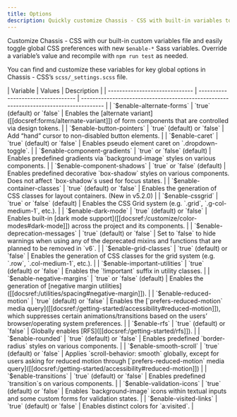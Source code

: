 ```yaml
---
title: Options
description: Quickly customize Chassis - CSS with built-in variables to easily toggle global CSS preferences for controlling style and behavior.
---
```


Customize Chassis - CSS with our built-in custom variables file and easily toggle global CSS preferences with new `$enable-*` Sass variables. Override a variable’s value and recompile with `npm run test` as needed.

You can find and customize these variables for key global options in Chassis - CSS’s `scss/_settings.scss` file.

<CxTable class="table table-options">
| Variable                       | Values                             | Description                                                                            |
| ------------------------------ | ---------------------------------- | -------------------------------------------------------------------------------------- |
| `$enable-alternate-forms`      | `true` (default) or `false`        | Enables the [alternate variant]([[docsref:forms/alternate-variant]]) of form components that are controlled via design tokens. |
| `$enable-button-pointers`      | `true` (default) or `false`        | Add “hand” cursor to non-disabled button elements. |
| `$enable-caret`                | `true` (default) or `false`        | Enables pseudo element caret on `.dropdown-toggle`. |
| `$enable-component-gradients`  | `true` or `false` (default)        | Enables predefined gradients via `background-image` styles on various components. |
| `$enable-component-shadows`    | `true` or `false` (default)        | Enables predefined decorative `box-shadow` styles on various components. Does not affect `box-shadow`s used for focus states. |
| `$enable-container-classes`    | `true` (default) or `false`        | Enables the generation of CSS classes for layout containers. (New in v5.2.0) |
| `$enable-cssgrid`              | `true` or `false` (default)        | Enables the CSS Grid system (e.g. `.grid`, `.g-col-medium-1`, etc.). |
| `$enable-dark-mode`            | `true` (default) or `false`        | Enables built-in [dark mode support]([[docsref:/customize/color-modes#dark-mode]]) across the project and its components. |
| `$enable-deprecation-messages` | `true` (default) or `false`        | Set to `false` to hide warnings when using any of the deprecated mixins and functions that are planned to be removed in `v6`. |
| `$enable-grid-classes`         | `true` (default) or `false`        | Enables the generation of CSS classes for the grid system (e.g. `.row`, `.col-medium-1`, etc.). |
| `$enable-important-utilities`  | `true` (default) or `false`        | Enables the `!important` suffix in utility classes. |
| `$enable-negative-margins`     | `true` or `false` (default)        | Enables the generation of [negative margin utilities]([[docsref:/utilities/spacing#negative-margin]]). |
| `$enable-reduced-motion`       | `true` (default) or `false`        | Enables the [`prefers-reduced-motion` media query]([[docsref:/getting-started/accessibility#reduced-motion]]), which suppresses certain animations/transitions based on the users’ browser/operating system preferences. |
| `$enable-rfs`                  | `true` (default) or `false`        | Globally enables [RFS]([[docsref:/getting-started/rfs]]). |
| `$enable-rounded`              | `true` (default) or `false`        | Enables predefined `border-radius` styles on various components. |
| `$enable-smooth-scroll`        | `true` (default) or `false`        | Applies `scroll-behavior: smooth` globally, except for users asking for reduced motion through [`prefers-reduced-motion` media query]([[docsref:/getting-started/accessibility#reduced-motion]]) |
| `$enable-transitions`          | `true` (default) or `false`        | Enables predefined `transition`s on various components. |
| `$enable-validation-icons`     | `true` (default) or `false`        | Enables `background-image` icons within textual inputs and some custom forms for validation states. |
| `$enable-visited-links`        | `true` (default) or `false`        | Enables distinct colors for `a:visited`. |
</CxTable>
